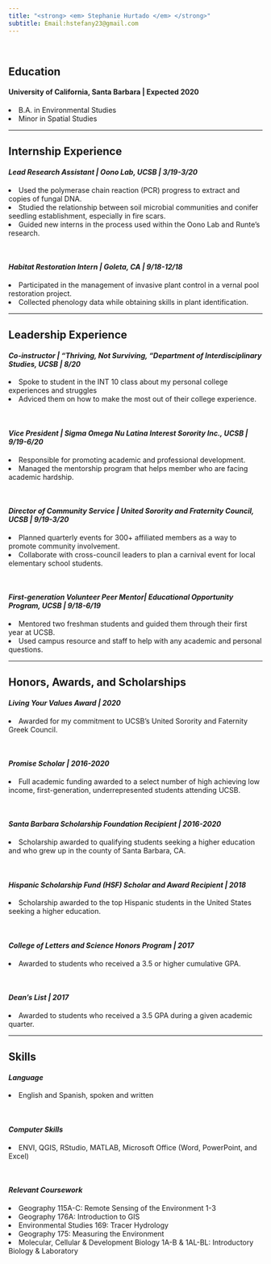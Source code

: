 ```yaml
---
title: "<strong> <em> Stephanie Hurtado </em> </strong>"
subtitle: Email:hstefany23@gmail.com
---
```

<br>

## <strong> Education </strong>
#### <strong> University of California, Santa Barbara | Expected 2020 </strong>

  <li>B.A. in Environmental Studies </li>
  <li>Minor in Spatial Studies </li>

---

## <strong>Internship Experience </strong>
#### <em>Lead Research Assistant | Oono Lab, UCSB |	<strong> 3/19-3/20 </strong> </em>

  <li>Used the polymerase chain reaction (PCR) progress to extract and copies of fungal DNA. </li>
  <li>Studied the relationship between soil microbial communities and conifer seedling establishment, especially in fire scars. </li>
  <li>Guided new interns in the process used within the Oono Lab and Runte’s research.</li>
<br>

#### <em>Habitat Restoration Intern | Goleta, CA |	<strong> 9/18-12/18 </strong> </em>
  <li>Participated in the management of invasive plant control in a vernal pool restoration project. </li>
  <li>Collected phenology data while obtaining skills in plant identification. </li>
---

## <strong>Leadership Experience </strong>

#### <em>Co-instructor | "Thriving, Not Surviving, “Department of Interdisciplinary Studies, UCSB | <strong> 8/20 </strong> </em>                    
  <li>Spoke to student in the INT 10 class about my personal college experiences and struggles  </li>
  <li> Adviced them on how to make the most out of their college experience. </li>
<br>

#### <em>Vice President | Sigma Omega Nu Latina Interest Sorority Inc., UCSB | <strong> 9/19-6/20 </strong> </em>

<li>Responsible for promoting academic and professional development. </li>
<li>Managed the mentorship program that helps member who are facing academic hardship.</li>
<br>

#### <em>Director of Community Service | United Sorority and Fraternity Council, UCSB | <strong> 9/19-3/20 </strong> </em>

<li>Planned quarterly events for 300+ affiliated members as a way to promote community involvement.	</li>
<li>Collaborate with cross-council leaders to plan a carnival event for local elementary school students. </li>
<br>

#### <em>First-generation Volunteer Peer Mentor| Educational Opportunity Program, UCSB | <strong>9/18-6/19 </strong> </em>
<li>Mentored two freshman students and guided them through their first year at UCSB. </li>
<li> Used campus resource and staff to help with any academic and personal questions. </li>

---

## <strong>Honors, Awards, and Scholarships</strong>

#### <em> Living Your Values Award | <strong> 2020 </strong> </em>

<li> Awarded for my commitment to UCSB's United Sorority and Faternity Greek Council. </li>
<br>

#### <em>Promise Scholar | <strong> 2016-2020 </strong> </em>

<li>Full academic funding awarded to a select number of high achieving low income, first-generation, underrepresented students attending UCSB. </li>
<br>

#### <em>Santa Barbara Scholarship Foundation Recipient | <strong> 2016-2020 </strong> </em>

<li>Scholarship awarded to qualifying students seeking a higher education and who grew up in the county of Santa Barbara, CA. </li>
<br>

#### <em> Hispanic Scholarship Fund (HSF) Scholar and Award Recipient | <strong>2018 </strong> </em>                                                   
<li>Scholarship awarded to the top Hispanic students in the United States seeking a higher education. </li>              
<br>   

#### <em> College of Letters and Science Honors Program | <strong>2017 </strong> </em>      

<li> Awarded to students who received a 3.5 or higher cumulative GPA. </li>
<br>

#### <em>Dean’s List | <strong>2017</strong> </em>                                                                      
<li>Awarded to students who received a 3.5 GPA during a given academic quarter. </li>

---

## <strong> Skills </strong>

#### <em>Language </em>
<li>English and Spanish, spoken and written </li>
<br>

#### <em>Computer Skills </em>
<li>ENVI, QGIS, RStudio, MATLAB, Microsoft Office (Word, PowerPoint, and Excel) </li>
<br>

#### <em>Relevant Coursework </em>
<li>Geography 115A-C: Remote Sensing of the Environment 1-3 </li>
<li>Geography 176A: Introduction to GIS </li>
<li>Environmental Studies 169: Tracer Hydrology </li>
<li>Geography 175: Measuring the Environment </li>
<li>Molecular, Cellular & Development Biology 1A-B & 1AL-BL: Introductory Biology & Laboratory </li>





